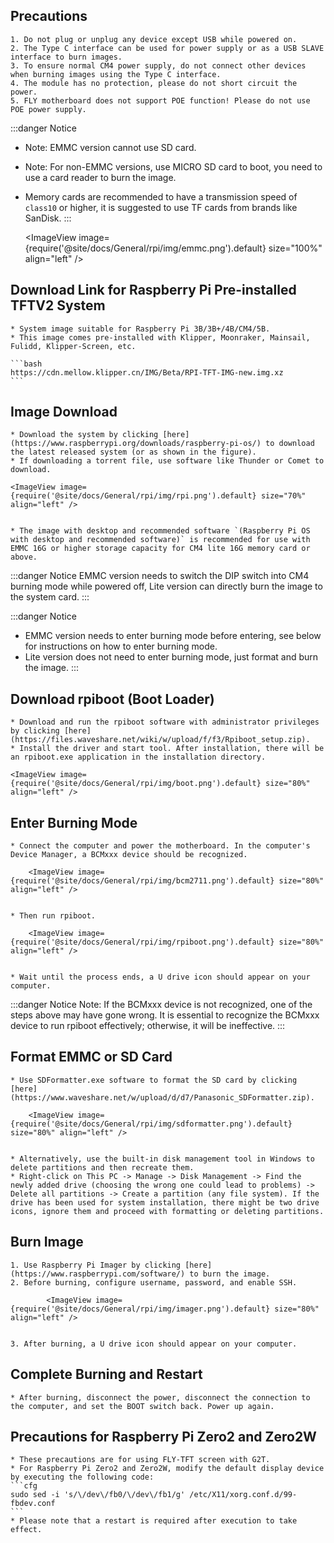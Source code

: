 
## Precautions

    1. Do not plug or unplug any device except USB while powered on.
    2. The Type C interface can be used for power supply or as a USB SLAVE interface to burn images.
    3. To ensure normal CM4 power supply, do not connect other devices when burning images using the Type C interface.
    4. The module has no protection, please do not short circuit the power.
    5. FLY motherboard does not support POE function! Please do not use POE power supply.

:::danger Notice
* Note: EMMC version cannot use SD card.
* Note: For non-EMMC versions, use MICRO SD card to boot, you need to use a card reader to burn the image.
* Memory cards are recommended to have a transmission speed of `class10` or higher, it is suggested to use TF cards from brands like SanDisk.
:::

    <ImageView image={require('@site/docs/General/rpi/img/emmc.png').default} size="100%" align="left" />

## Download Link for Raspberry Pi Pre-installed TFTV2 System

    * System image suitable for Raspberry Pi 3B/3B+/4B/CM4/5B.
    * This image comes pre-installed with Klipper, Moonraker, Mainsail, Fulidd, Klipper-Screen, etc.

    ```bash
    https://cdn.mellow.klipper.cn/IMG/Beta/RPI-TFT-IMG-new.img.xz
    ```

## Image Download

    * Download the system by clicking [here](https://www.raspberrypi.org/downloads/raspberry-pi-os/) to download the latest released system (or as shown in the figure).
    * If downloading a torrent file, use software like Thunder or Comet to download.

    <ImageView image={require('@site/docs/General/rpi/img/rpi.png').default} size="70%" align="left" />


    * The image with desktop and recommended software `(Raspberry Pi OS with desktop and recommended software)` is recommended for use with EMMC 16G or higher storage capacity for CM4 lite 16G memory card or above.

:::danger Notice
EMMC version needs to switch the DIP switch into CM4 burning mode while powered off, Lite version can directly burn the image to the system card.
:::

:::danger Notice
* EMMC version needs to enter burning mode before entering, see below for instructions on how to enter burning mode.
* Lite version does not need to enter burning mode, just format and burn the image.
:::

## Download rpiboot (Boot Loader)

    * Download and run the rpiboot software with administrator privileges by clicking [here](https://files.waveshare.net/wiki/w/upload/f/f3/Rpiboot_setup.zip).
    * Install the driver and start tool. After installation, there will be an rpiboot.exe application in the installation directory.

    <ImageView image={require('@site/docs/General/rpi/img/boot.png').default} size="80%" align="left" />

## Enter Burning Mode

    * Connect the computer and power the motherboard. In the computer's Device Manager, a BCMxxx device should be recognized.

        <ImageView image={require('@site/docs/General/rpi/img/bcm2711.png').default} size="80%" align="left" />


    * Then run rpiboot.

        <ImageView image={require('@site/docs/General/rpi/img/rpiboot.png').default} size="80%" align="left" />


    * Wait until the process ends, a U drive icon should appear on your computer.

:::danger Notice
Note: If the BCMxxx device is not recognized, one of the steps above may have gone wrong. It is essential to recognize the BCMxxx device to run rpiboot effectively; otherwise, it will be ineffective.
:::


## Format EMMC or SD Card

    * Use SDFormatter.exe software to format the SD card by clicking [here](https://www.waveshare.net/w/upload/d/d7/Panasonic_SDFormatter.zip).

        <ImageView image={require('@site/docs/General/rpi/img/sdformatter.png').default} size="80%" align="left" />


    * Alternatively, use the built-in disk management tool in Windows to delete partitions and then recreate them.
    * Right-click on This PC -> Manage -> Disk Management -> Find the newly added drive (choosing the wrong one could lead to problems) -> Delete all partitions -> Create a partition (any file system). If the drive has been used for system installation, there might be two drive icons, ignore them and proceed with formatting or deleting partitions.

## Burn Image

    1. Use Raspberry Pi Imager by clicking [here](https://www.raspberrypi.com/software/) to burn the image.
    2. Before burning, configure username, password, and enable SSH.

            <ImageView image={require('@site/docs/General/rpi/img/imager.png').default} size="80%" align="left" />


    3. After burning, a U drive icon should appear on your computer.

## Complete Burning and Restart

    * After burning, disconnect the power, disconnect the connection to the computer, and set the BOOT switch back. Power up again.

## Precautions for Raspberry Pi Zero2 and Zero2W

    * These precautions are for using FLY-TFT screen with G2T.
    * For Raspberry Pi Zero2 and Zero2W, modify the default display device by executing the following code:
    ```cfg
    sudo sed -i 's/\/dev\/fb0/\/dev\/fb1/g' /etc/X11/xorg.conf.d/99-fbdev.conf
    ```
    * Please note that a restart is required after execution to take effect.